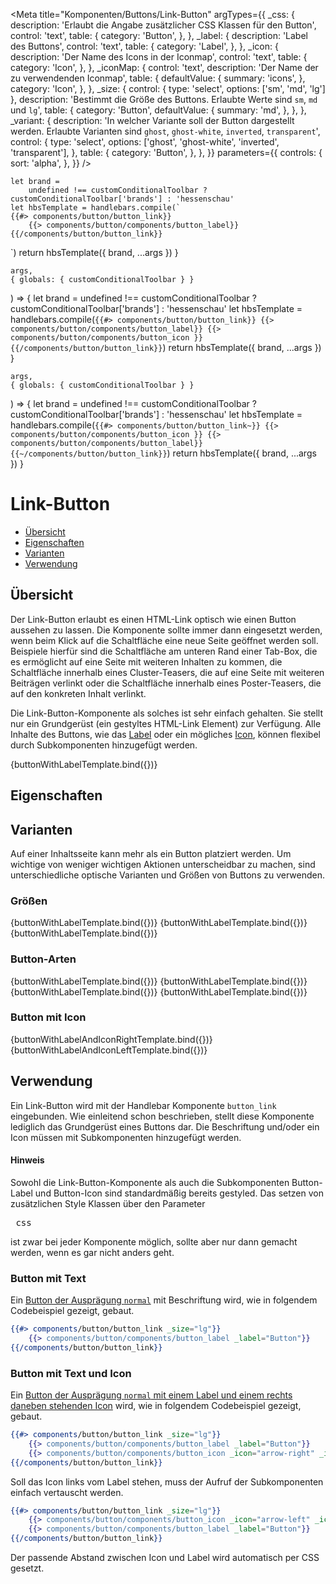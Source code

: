
<Meta
    title="Komponenten/Buttons/Link-Button"
    argTypes={{
        _css: {
            description: 'Erlaubt die Angabe zusätzlicher CSS Klassen für den Button',
            control: 'text',
            table: {
                category: 'Button',
            },
        },
        _label: {
            description: 'Label des Buttons',
            control: 'text',
            table: {
                category: 'Label',
            },
        },
        _icon: {
            description: 'Der Name des Icons in der Iconmap',
            control: 'text',
            table: {
                category: 'Icon',
            },
        },
        _iconMap: {
            control: 'text',
            description: 'Der Name der zu verwendenden Iconmap',
            table: {
                defaultValue: {
                    summary: 'icons',
                },
                category: 'Icon',
            },
        },
        _size: {
            control: { type: 'select', options: ['sm', 'md', 'lg'] },
            description: 'Bestimmt die Größe des Buttons. Erlaubte Werte sind `sm`, `md` und `lg`',
            table: {
                category: 'Button',
                defaultValue: {
                    summary: 'md',
                },
            },
        },
        _variant: {
            description:
                'In welcher Variante soll der Button dargestellt werden. Erlaubte Varianten sind `ghost`, `ghost-white`, `inverted`, `transparent`',
            control: {
                type: 'select',
                options: ['ghost', 'ghost-white', 'inverted', 'transparent'],
            },
            table: {
                category: 'Button',
            },
        },
    }}
    parameters={{
        controls: {
            sort: 'alpha',
        },
    }}
/>

    let brand =
        undefined !== customConditionalToolbar ? customConditionalToolbar['brands'] : 'hessenschau'
    let hbsTemplate = handlebars.compile(`
    {{#> components/button/button_link}}
        {{> components/button/components/button_label}}
    {{/components/button/button_link}}
  `)
    return hbsTemplate({ brand, ...args })
}

    args,
    { globals: { customConditionalToolbar } }
) => {
    let brand =
        undefined !== customConditionalToolbar ? customConditionalToolbar['brands'] : 'hessenschau'
    let hbsTemplate = handlebars.compile(`
    {{#> components/button/button_link}}
        {{> components/button/components/button_label}}
        {{> components/button/components/button_icon }}
    {{/components/button/button_link}}
  `)
    return hbsTemplate({ brand, ...args })
}

    args,
    { globals: { customConditionalToolbar } }
) => {
    let brand =
        undefined !== customConditionalToolbar ? customConditionalToolbar['brands'] : 'hessenschau'
    let hbsTemplate = handlebars.compile(`
    {{#> components/button/button_link~}}
        {{> components/button/components/button_icon }}
        {{> components/button/components/button_label}}
    {{~/components/button/button_link}}
  `)
    return hbsTemplate({ brand, ...args })
}

# Link-Button

-   [Übersicht](#übersicht)
-   [Eigenschaften](#eigenschaften)
-   [Varianten](#varianten)
-   [Verwendung](#verwendung)

## Übersicht

Der Link-Button erlaubt es einen HTML-Link optisch wie einen Button aussehen zu lassen. Die Komponente sollte immer
dann eingesetzt werden, wenn beim Klick auf die Schaltfläche eine neue Seite geöffnet werden soll.
Beispiele hierfür sind die Schaltfläche am unteren Rand einer Tab-Box, die es
ermöglicht auf eine Seite mit weiteren Inhalten zu kommen, die Schaltfläche innerhalb eines Cluster-Teasers, die auf eine Seite mit weiteren Beiträgen verlinkt
oder die Schaltfläche innerhalb eines Poster-Teasers, die auf den konkreten Inhalt verlinkt.

Die Link-Button-Komponente als solches ist sehr einfach gehalten. Sie stellt nur ein Grundgerüst (ein gestyltes HTML-Link Element) zur Verfügung.
Alle Inhalte des Buttons, wie das [Label](?path=/docs/komponenten-button-komponenten-label--label) oder ein mögliches
[Icon](?path=/docs/komponenten-button-komponenten-icon--icon), können flexibel durch Subkomponenten hinzugefügt werden.

<Canvas>
    <Story
        name="Spielplatz"
        args={{
            _size: 'md',
            _label: 'Button',
        }}
    >
        {buttonWithLabelTemplate.bind({})}
    </Story>
</Canvas>

## Eigenschaften

<ArgsTable story="Spielplatz" />

## Varianten

Auf einer Inhaltsseite kann mehr als ein Button platziert werden. Um wichtige von weniger wichtigen Aktionen
unterscheidbar zu machen, sind unterschiedliche optische Varianten und Größen von Buttons zu verwenden.

### Größen

<Preview withToolbar>
    <Story
        name="Button - lg"
        argTypes={{
            _size: {
                control: false,
            },
            _variant: {
                control: false,
            },
        }}
        args={{
            _size: 'lg',
            _label: 'Large',
        }}
    >
        {buttonWithLabelTemplate.bind({})}
    </Story>
    <Story
        name="Button - md"
        argTypes={{
            _size: {
                control: false,
            },
            _variant: {
                control: false,
            },
        }}
        args={{
            _size: 'md',
            _label: 'Medium',
        }}
    >
        {buttonWithLabelTemplate.bind({})}
    </Story>
    <Story
        name="Button - sm"
        argTypes={{
            _size: {
                control: false,
            },
            _variant: {
                control: false,
            },
        }}
        args={{
            _size: 'sm',
            _label: 'Small',
        }}
    >
        {buttonWithLabelTemplate.bind({})}
    </Story>
</Preview>

### Button-Arten

<Preview withToolbar>
    <Story
        name="Button - Normal"
        argTypes={{
            _size: {
                control: false,
            },
            _variant: {
                control: false,
            },
        }}
        args={{
            _size: 'lg',
            _label: 'Normal',
        }}
    >
        {buttonWithLabelTemplate.bind({})}
    </Story>
    <Story
        name="Button - Ghost"
        argTypes={{
            _size: {
                control: false,
            },
            _variant: {
                control: false,
            },
        }}
        args={{
            _size: 'lg',
            _label: 'Ghost',
            _variant: 'ghost',
        }}
    >
        {buttonWithLabelTemplate.bind({})}
    </Story>
    <Story
        name="Button - Invertiert"
        argTypes={{
            _size: {
                control: false,
            },
            _variant: {
                control: false,
            },
        }}
        args={{
            _size: 'lg',
            _label: 'Invertiert',
            _variant: 'inverted',
        }}
    >
        {buttonWithLabelTemplate.bind({})}
    </Story>
    <Story
        name="Button - Transparent"
        argTypes={{
            _size: {
                control: false,
            },
            _variant: {
                control: false,
            },
        }}
        args={{
            _size: 'lg',
            _label: 'Transparent',
            _variant: 'transparent',
        }}
    >
        {buttonWithLabelTemplate.bind({})}
    </Story>
</Preview>

### Button mit Icon <a id="button-icon"/>

<Preview withToolbar>
    <Story
        name="Button - Icon rechts"
        argTypes={{
            _size: {
                control: false,
            },
            _variant: {
                control: false,
            },
        }}
        args={{
            _size: 'lg',
            _label: 'Icon rechts',
            _icon: 'arrow-right',
        }}
    >
        {buttonWithLabelAndIconRightTemplate.bind({})}
    </Story>
    <Story
        name="Button - Icon links"
        argTypes={{
            _size: {
                control: false,
            },
            _variant: {
                control: false,
            },
        }}
        args={{
            _size: 'lg',
            _label: 'Icon links',
            _icon: 'arrow-left',
        }}
    >
        {buttonWithLabelAndIconLeftTemplate.bind({})}
    </Story>
</Preview>

## Verwendung

Ein Link-Button wird mit der Handlebar Komponente `button_link` eingebunden. Wie einleitend schon beschrieben, stellt diese
Komponente lediglich das Grundgerüst eines Buttons dar. Die Beschriftung und/oder ein Icon müssen mit Subkomponenten hinzugefügt
werden.

<div class="bg-blue-200 !mt-4 p-4">
    <h4 class="!text-stone-950 font-bold">Hinweis</h4>
    <p>
        Sowohl die Link-Button-Komponente als auch die Subkomponenten Button-Label und Button-Icon
        sind standardmäßig bereits gestyled. Das setzen von zusätzlichen Style Klassen über den
        Parameter <pre class="inline">_css</pre> ist zwar bei jeder Komponente möglich, sollte aber
        nur dann gemacht werden, wenn es gar nicht anders geht.
    </p>
</div>

### Button mit Text

Ein [Button der Ausprägung `normal`](#button-arten) mit Beschriftung wird, wie in folgendem Codebeispiel gezeigt, gebaut.

```handlebars
{{#> components/button/button_link _size="lg"}}
    {{> components/button/components/button_label _label="Button"}}
{{/components/button/button_link}}
```

### Button mit Text und Icon

Ein [Button der Ausprägung `normal` mit einem Label und einem rechts daneben stehenden Icon](#button-mit-icon-a-idbutton-icon) wird, wie in folgendem Codebeispiel gezeigt, gebaut.

```handlebars
{{#> components/button/button_link _size="lg"}}
    {{> components/button/components/button_label _label="Button"}}
    {{> components/button/components/button_icon _icon="arrow-right" _iconmap="icons"}}
{{/components/button/button_link}}
```

Soll das Icon links vom Label stehen, muss der Aufruf der Subkomponenten einfach vertauscht werden.

```handlebars
{{#> components/button/button_link _size="lg"}}
    {{> components/button/components/button_icon _icon="arrow-left" _iconmap="icons"}}
    {{> components/button/components/button_label _label="Button"}}
{{/components/button/button_link}}
```

Der passende Abstand zwischen Icon und Label wird automatisch per CSS gesetzt.
